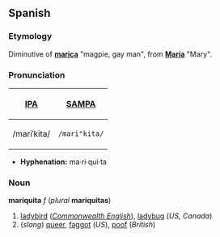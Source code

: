 ==Spanish==
===Etymology===
Diminutive of '''[[marica]]''' "magpie, gay man", from '''[[María]]''' "Mary".

===Pronunciation===
{| border=1 cellpadding=5
! [[w:International Phonetic Alphabet|IPA]] !! [[w:SAMPA|SAMPA]]
|-
| /mariˈkita/ || <tt>/mari"kita/</tt>
|}

*'''Hyphenation:''' ma·ri·qui·ta

===Noun===
'''mariquita''' ''f'' (''plural'' '''mariquitas''')
#[[ladybird]] (''[[Commonwealth English]]''), [[ladybug]] (''US, Canada'')
#(''slang'') [[queer]], [[faggot]] (''US''), [[poof]] (''British'')